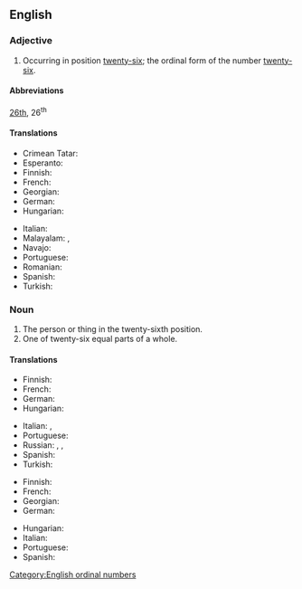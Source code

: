==English==
{{number box|en|26}}

===Adjective===
{{en-adj|-}}

# Occurring in position [[twenty-six]]; the ordinal form of the number [[twenty-six]].

====Abbreviations====
[[26th]], 26<sup>th</sup>

====Translations====
{{trans-top|ordinal number}}
* Crimean Tatar: {{t|crh|yigirmi altıncı}}
* Esperanto: {{t|eo|dudek-sesa}}
* Finnish: {{t|fi|kahdeskymmeneskuudes}}
* French: {{t+|fr|vingt-sixième}}
* Georgian: {{t|ka|ოცდამეექვსე}}
* German: {{t+|de|sechsundzwanzigster}}
* Hungarian: {{t+|hu|huszonhatodik}}
{{trans-mid}}
* Italian: {{t|it|ventiseiesimo}}
* Malayalam: {{t|ml|ഇരുപത്താറാം}}, {{t|ml|ഇരുപത്തിയാറാം}}
* Navajo: {{t|nv|naadįįhastą́ą́ góneʼ}}
* Portuguese: {{t|pt|vigésimo sexto}}
* Romanian: {{t|ro|al [[douăzeci și șaselea]]}}
* Spanish: {{t+|es|vigesimosexto}}
* Turkish: {{t|tr|yirmi altıncı}}
{{trans-bottom}}

===Noun===
{{en-noun|-}}

# The person or thing in the twenty-sixth position.
# One of twenty-six equal parts of a whole.

====Translations====
{{trans-top|the person or thing in the twenty-sixth position}}
* Finnish: {{t|fi|kahdeskymmeneskuudes}}
* French: {{t+|fr|vingt-sixième|m|f}}
* German: {{t+|de|sechsundzwanzigste}}
* Hungarian: {{t+|hu|huszonhatodik}}
{{trans-mid}}
* Italian: {{t|it|ventiseiesimo|m}}, {{t|it|ventiseiesima|f}}
* Portuguese: {{t|pt|vigésimo sexto}}
* Russian: {{t|ru|двадцать шестой|m}}, {{t|ru|двадцать шестая|m}}, {{t|ru|двадцать шестое|n}}
* Spanish: {{t|es|vigésimo sexto}}
* Turkish: {{t|tr|yirmi altıncı}}
{{trans-bottom}}

{{trans-top|one of twenty-six equal parts of a whole}}
* Finnish: {{t|fi|kahdeskymmeneskuudesosa}}
* French: {{t+|fr|vingt-sixième}}
* Georgian: {{t|ka|ოცდამეექვსედი}}
* German: {{t+|de|sechsundzwanzigste}}
{{trans-mid}}
* Hungarian: {{t|hu|huszonhatod}}
* Italian: {{t|it|ventiseiesimo}}
* Portuguese: {{t|pt|vinte e seis avos}}
* Spanish: {{t|es|vigésimo sexto}}
{{trans-bottom}}

[[Category:English ordinal numbers]]
